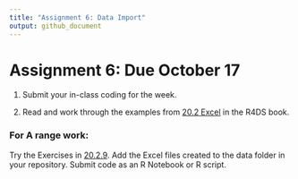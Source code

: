 ```yaml
---
title: "Assignment 6: Data Import"
output: github_document
---
```


# Assignment 6: Due October 17

1.  Submit your in-class coding for the week.

2.  Read and work through the examples from [20.2 Excel](https://r4ds.hadley.nz/spreadsheets#excel) in the R4DS book.

### For A range work: 

Try the Exercises in [20.2.9](https://r4ds.hadley.nz/spreadsheets#exercises). Add the Excel files created to the data folder in your repository. Submit code as an R Notebook or R script.

